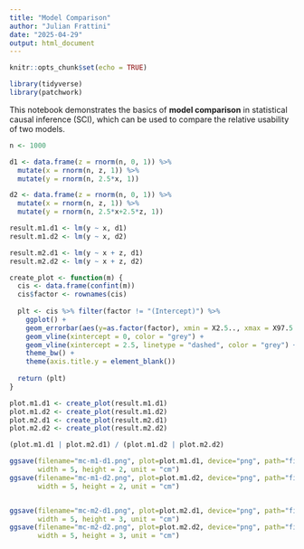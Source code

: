 ```yaml
---
title: "Model Comparison"
author: "Julian Frattini"
date: "2025-04-29"
output: html_document
---
```


```r
knitr::opts_chunk$set(echo = TRUE)

library(tidyverse)
library(patchwork)
```

This notebook demonstrates the basics of **model comparison** in statistical causal inference (SCI), which can be used to compare the relative usability of two models.

```r
n <- 1000

d1 <- data.frame(z = rnorm(n, 0, 1)) %>% 
  mutate(x = rnorm(n, z, 1)) %>% 
  mutate(y = rnorm(n, 2.5*x, 1))

d2 <- data.frame(z = rnorm(n, 0, 1)) %>% 
  mutate(x = rnorm(n, z, 1)) %>% 
  mutate(y = rnorm(n, 2.5*x+2.5*z, 1))
```

```r
result.m1.d1 <- lm(y ~ x, d1)
result.m1.d2 <- lm(y ~ x, d2)

result.m2.d1 <- lm(y ~ x + z, d1)
result.m2.d2 <- lm(y ~ x + z, d2)
```

```r
create_plot <- function(m) {
  cis <- data.frame(confint(m))
  cis$factor <- rownames(cis)
  
  plt <- cis %>% filter(factor != "(Intercept)") %>% 
    ggplot() + 
    geom_errorbar(aes(y=as.factor(factor), xmin = X2.5.., xmax = X97.5..)) +
    geom_vline(xintercept = 0, color = "grey") +
    geom_vline(xintercept = 2.5, linetype = "dashed", color = "grey") +
    theme_bw() +
    theme(axis.title.y = element_blank())
  
  return (plt)
}
```

```r
plot.m1.d1 <- create_plot(result.m1.d1)
plot.m1.d2 <- create_plot(result.m1.d2)
plot.m2.d1 <- create_plot(result.m2.d1)
plot.m2.d2 <- create_plot(result.m2.d2)

(plot.m1.d1 | plot.m2.d1) / (plot.m1.d2 | plot.m2.d2)
```

```r
ggsave(filename="mc-m1-d1.png", plot=plot.m1.d1, device="png", path="figures", 
       width = 5, height = 2, unit = "cm")
ggsave(filename="mc-m1-d2.png", plot=plot.m1.d2, device="png", path="figures", 
       width = 5, height = 2, unit = "cm")


ggsave(filename="mc-m2-d1.png", plot=plot.m2.d1, device="png", path="figures", 
       width = 5, height = 3, unit = "cm")
ggsave(filename="mc-m2-d2.png", plot=plot.m2.d2, device="png", path="figures", 
       width = 5, height = 3, unit = "cm")
```

